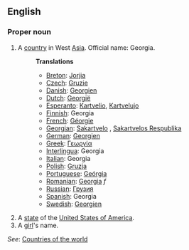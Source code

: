 ==English==

===Proper noun===

# A [[country]] in West [[Asia]]. Official name: Georgia.
#:'''Translations'''
#:*[[Breton]]: [[Jorjia]]
#:*[[Czech]]: [[Gruzie]]
#:*[[Danish]]: [[Georgien]]
#:*[[Dutch]]: [[Georgië]]
#:*[[Esperanto]]: [[Kartvelio]], [[Kartvelujo]]
#:*[[Finnish]]: Georgia
#:*[[French]]: [[Géorgie]]
#:*[[Georgian]]: [[Sakartvelo]] , [[Sakartvelos Respublika]]
#:*[[German]]: [[Georgien]]
#:*[[Greek]]: [[Γεωργία]]
#:*[[Interlingua]]: Georgia
#:*[[Italian]]: Georgia
#:*[[Polish]]: [[Gruzja]]
#:*[[Portuguese]]: [[Geórgia]]
#:*[[Romanian]]: [[Georgia]] ''f''
#:*[[Russian]]: [[Грузия]]
#:*[[Spanish]]: Georgia
#:*[[Swedish]]: [[Georgien]]
# A [[state]] of the [[United States of America]].
# A [[girl]]'s name.

''See'': [[Countries of the world]]